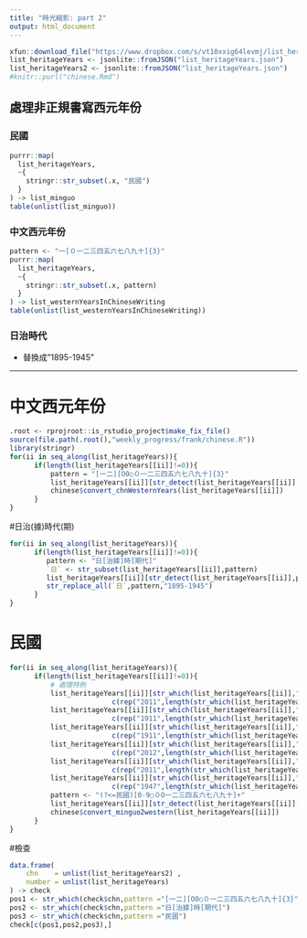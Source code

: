 ```yaml
---
title: "時光縮影: part 2"
output: html_document
---
```


```r
xfun::download_file("https://www.dropbox.com/s/vt10xxig64levmj/list_heritageYears.json?dl=1", mode="wb")
list_heritageYears <- jsonlite::fromJSON("list_heritageYears.json")
list_heritageYears2 <- jsonlite::fromJSON("list_heritageYears.json")
#knitr::purl("chinese.Rmd")
```

## 處理非正規書寫西元年份

### 民國

```r
purrr::map(
  list_heritageYears,
  ~{
    stringr::str_subset(.x, "民國")
  }
) -> list_minguo
table(unlist(list_minguo))
```

### 中文西元年份

```r
pattern <- "一[０一二三四五六七八九十]{3}"
purrr::map(
  list_heritageYears,
  ~{
    stringr::str_subset(.x, pattern)
  }
) -> list_westernYearsInChineseWriting
table(unlist(list_westernYearsInChineseWriting))
```

### 日治時代

  * 替換成"1895-1945"

---------------------------------------------------------------------------------------

# 中文西元年份
```r
.root <- rprojroot::is_rstudio_project$make_fix_file()
source(file.path(.root(),"weekly_progress/frank/chinese.R"))
library(stringr)
for(ii in seq_along(list_heritageYears)){
      if(length(list_heritageYears[[ii]]!=0)){
          pattern = "[一二][O0○０一二三四五六七八九十]{3}"
          list_heritageYears[[ii]][str_detect(list_heritageYears[[ii]],pattern)] <-
          chinese$convert_chnWesternYears(list_heritageYears[[ii]])
      }
}
```

#日治(據)時代(期)
```r
for(ii in seq_along(list_heritageYears)){
      if(length(list_heritageYears[[ii]]!=0)){
         pattern <- "日[治據]時[期代]"
         `日` <- str_subset(list_heritageYears[[ii]],pattern)
         list_heritageYears[[ii]][str_detect(list_heritageYears[[ii]],pattern)] <-
         str_replace_all(`日`,pattern,"1895-1945")
      }
}
```

# 民國
```r
for(ii in seq_along(list_heritageYears)){
      if(length(list_heritageYears[[ii]]!=0)){
          # 處理特例
          list_heritageYears[[ii]][str_which(list_heritageYears[[ii]],"民國一OO年")] <-
                         c(rep("2011",length(str_which(list_heritageYears[[ii]],"民國一OO年"))))
          list_heritageYears[[ii]][str_which(list_heritageYears[[ii]],"民國元年")] <-
                         c(rep("1911",length(str_which(list_heritageYears[[ii]],"民國元年"))))
          list_heritageYears[[ii]][str_which(list_heritageYears[[ii]],"民國初年")] <-
                         c(rep("1911",length(str_which(list_heritageYears[[ii]],"民國初年"))))
          list_heritageYears[[ii]][str_which(list_heritageYears[[ii]],"民國一○一年")] <-
                         c(rep("2012",length(str_which(list_heritageYears[[ii]],"民國一○一年"))))
          list_heritageYears[[ii]][str_which(list_heritageYears[[ii]],"民國一百年")] <-
                         c(rep("2011",length(str_which(list_heritageYears[[ii]],"民國一百年"))))
          list_heritageYears[[ii]][str_which(list_heritageYears[[ii]],"民國卅七年")] <-
                         c(rep("1947",length(str_which(list_heritageYears[[ii]],"民國卅七年"))))
          pattern <- "(?<=民國)[0-9○０O一二三四五六七八九十]+"
          list_heritageYears[[ii]][str_detect(list_heritageYears[[ii]],pattern)] <-
          chinese$convert_minguo2western(list_heritageYears[[ii]])
      }      
}

```

#檢查
```r
data.frame(
    chn    = unlist(list_heritageYears2) ,
    number = unlist(list_heritageYears)
) -> check
pos1 <- str_which(check$chn,pattern ="[一二][O0○０一二三四五六七八九十]{3}")
pos2 <- str_which(check$chn,pattern ="日[治據]時[期代]")
pos3 <- str_which(check$chn,pattern ="民國")
check[c(pos1,pos2,pos3),]
```












